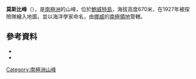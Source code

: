 {{coord|54|26|S|3|21|E|type:mountain_region:BV|display=title}}

'''莫斯比峰'''（{{lang-nn|Mosbytoppane}}），是[[南極洲|南極洲]]的山峰，位於[[鮑威特島|鮑威特島]]，海拔高度670米，在1927年被探險隊繪入地圖，並以海洋學家命名，由[[挪威|挪威]]的[[南極領地|南極領地]]管轄。

==參考資料==
*{{cite web |title=Mosbytoppane |url=http://stadnamn.npolar.no/stadnamn/Mosbytoppane?ident=902797&lang=en |publisher=Norwegian Polar Institute |accessdate=12 May 2012 |archivedate=2014-01-14 |archiveurl=https://web.archive.org/web/20140114052949/http://stadnamn.npolar.no/stadnamn/Mosbytoppane?ident=902797&lang=en |deadurl=yes }}
*{{cite web |url=http://geonames.usgs.gov/pls/gnispublic/f?p=gnispq:5:::NO::P5_ANTAR_ID:10304 |title=Mosby Peak |publisher=Geographic Names Information System |accessdate=12 May 2012 |archivedate=2012-05-12 |archiveurl=https://www.webcitation.org/67bIfeYqD?url=http://geonames.usgs.gov/pls/gnispublic/f?p=gnispq:5:3949913289827917::NO::P5_ANTAR_ID:10304 |deadurl=no }}

{{Antarctica-geo-stub}}
[[Category:南極洲山峰|Category:南極洲山峰]]
